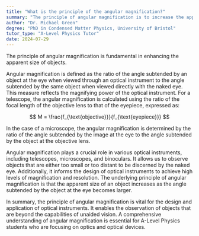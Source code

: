 ```yaml
---
title: "What is the principle of the angular magnification?"
summary: "The principle of angular magnification is to increase the apparent size of an object."
author: "Dr. Michael Green"
degree: "PhD in Condensed Matter Physics, University of Bristol"
tutor_type: "A-Level Physics Tutor"
date: 2024-07-29
---
```


The principle of angular magnification is fundamental in enhancing the apparent size of objects.

Angular magnification is defined as the ratio of the angle subtended by an object at the eye when viewed through an optical instrument to the angle subtended by the same object when viewed directly with the naked eye. This measure reflects the magnifying power of the optical instrument. For a telescope, the angular magnification is calculated using the ratio of the focal length of the objective lens to that of the eyepiece, expressed as:

$$
M = \frac{f_{\text{objective}}}{f_{\text{eyepiece}}}
$$

In the case of a microscope, the angular magnification is determined by the ratio of the angle subtended by the image at the eye to the angle subtended by the object at the objective lens.

Angular magnification plays a crucial role in various optical instruments, including telescopes, microscopes, and binoculars. It allows us to observe objects that are either too small or too distant to be discerned by the naked eye. Additionally, it informs the design of optical instruments to achieve high levels of magnification and resolution. The underlying principle of angular magnification is that the apparent size of an object increases as the angle subtended by the object at the eye becomes larger.

In summary, the principle of angular magnification is vital for the design and application of optical instruments. It enables the observation of objects that are beyond the capabilities of unaided vision. A comprehensive understanding of angular magnification is essential for A-Level Physics students who are focusing on optics and optical devices.
    